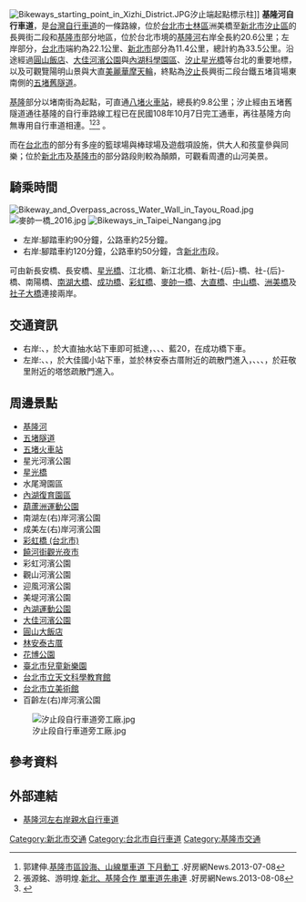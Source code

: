 [[File:Bikeways_starting_point_in_Xizhi_District.JPG|thumb]]汐止端起點標示柱]]
'''基隆河自行車道'''，是[[台灣自行車道列表|台灣自行車道]]的一條路線，位於[[台北市|台北市]][[士林區|士林區]]洲美橋至[[新北市|新北市]][[汐止區|汐止區]]的長興街二段和[[基隆市|基隆市]]部分地區，位於台北市境的[[基隆河|基隆河]]右岸全長約20.6公里；左岸部分，[[台北市|台北市]]端約為22.1公里、[[新北市|新北市]]部分為11.4公里，總計約為33.5公里。沿途經過[[圓山飯店|圓山飯店]]、[[大佳河濱公園|大佳河濱公園]]與[[內湖科學園區|內湖科學園區]]、[[星光橋|汐止星光橋]]等台北的重要地標，以及可觀覽陽明山景與大直[[美麗華摩天輪|美麗華摩天輪]]，終點為[[汐止區|汐止]]長興街二段台鐵五堵貨場東南側的[[五堵隧道|五堵舊隧道]]。

[[基隆市|基隆]]部分以堵南街為起點，可直通[[八堵車站|八堵火車站]]，總長約9.8公里；汐止經由五堵舊隧道通往基隆的自行車路線工程已在民國108年10月7日完工通車，再往基隆方向無專用自行車道相連。<ref>郭建伸.[https://news.housefun.com.tw/news/article/66879535154.html 基隆市區設海、山線單車道 下月動工] {{Wayback|url=https://news.housefun.com.tw/news/article/66879535154.html |date=20181122220917 }}.好房網News.2013-07-08</ref><ref>張源銘、游明煌.[https://news.housefun.com.tw/news/article/21305137448.html 新北、基隆合作 單車道先串連] {{Wayback|url=https://news.housefun.com.tw/news/article/21305137448.html |date=20190429163806 }}.好房網News.2013-08-08</ref><ref>{{Cite web |url=https://udn.com/news/story/7323/4093103 |title=〈單車愛好者有福了！新北-基隆自行車道開通〉 |accessdate= |work= |publisher=《[[聯合報|聯合報]]》地方版大台北 |date=2019-10-08 15:02 |archive-date=2019-10-08 |archive-url=https://web.archive.org/web/20191008145002/https://udn.com/news/story/7323/4093103 |dead-url=no }}</ref>
。

而在[[台北市|台北市]]的部分有多座的籃球場與棒球場及遊戲項設施，供大人和孩童參與同樂；位於[[新北市|新北市]]及[[基隆市|基隆市]]的部分路段則較為顛頗，可觀看周遭的山河美景。

==騎乘時間==
[[File:Bikeway_and_Overpass_across_Water_Wall_in_Tayou_Road.jpg|thumb]]
[[File:麥帥一橋_2016.jpg|thumb]]
[[File:Bikeways_in_Taipei_Nangang.jpg|thumb]]
*左岸:腳踏車約90分鐘，公路車約25分鐘。
*右岸:腳踏車約120分鐘，公路車約50分鐘，含[[新北市|新北市]]段。
可由新長安橋、長安橋、[[星光橋|星光橋]]、江北橋、新江北橋、新社-{后}-橋、社-{后}-橋、南陽橋、[[南湖大橋|南湖大橋]]、[[成功橋|成功橋]]、[[彩虹橋_(台北市)|彩虹橋]]、[[麥帥一橋|麥帥一橋]]、[[大直橋|大直橋]]、[[中山橋_(台北市)|中山橋]]、[[洲美橋|洲美橋]]及[[社子大橋|社子大橋]]連接兩岸。

==交通資訊==
*右岸:{{台北聯營|28}}、{{台北聯營|256}}，於大直抽水站下車即可抵達，{{台北聯營|28}}、{{台北聯營|284}}、{{台北聯營|棕1}}、藍20，在成功橋下車。
*左岸:{{台北聯營|72}}、{{台北聯營|222}}、{{台北聯營|棕16}}，於大佳國小站下車，並於林安泰古厝附近的疏散門進入，{{台北聯營|262}}、{{台北聯營|307}}、{{台北聯營|505}}、{{台北聯營|604}}，於莊敬里附近的塔悠疏散門進入。

==周邊景點==
*[[基隆河|基隆河]]
*[[五堵隧道|五堵隧道]]
*[[五堵車站|五堵火車站]]
*星光河濱公園
*[[星光橋|星光橋]]
*水尾灣園區
*[[內湖復育園區|內湖復育園區]]
*[[葫蘆洲運動公園|葫蘆洲運動公園]]
*南湖左(右)岸河濱公園
*成美左(右)岸河濱公園
*[[彩虹橋_(台北市)|彩虹橋 (台北市)]]
*[[饒河街觀光夜市|饒河街觀光夜市]]
*彩虹河濱公園
*觀山河濱公園
*迎風河濱公園
*美堤河濱公園
*[[內湖運動公園|內湖運動公園]]
*[[大佳河濱公園|大佳河濱公園]]
*[[圓山大飯店|圓山大飯店]]
*[[林安泰古厝|林安泰古厝]]
*[[花博公園|花博公園]]
*[[臺北市兒童新樂園|臺北市兒童新樂園]]
*[[台北市立天文科學教育館|台北市立天文科學教育館]]
*[[台北市立美術館|台北市立美術館]]
*百齡左(右)岸河濱公園

[[File:汐止段自行車道旁工廠.jpg|thumb]]

==參考資料==
{{Reflist}}

==外部連結==
*[http://riversidepark.taipei/BikePath/index.aspx 基隆河左右岸親水自行車道] {{Wayback|url=http://riversidepark.taipei/BikePath/index.aspx |date=20160729091330 }}

[[Category:新北市交通|Category:新北市交通]]
[[Category:台北市自行車道|Category:台北市自行車道]]
[[Category:基隆市交通|Category:基隆市交通]]